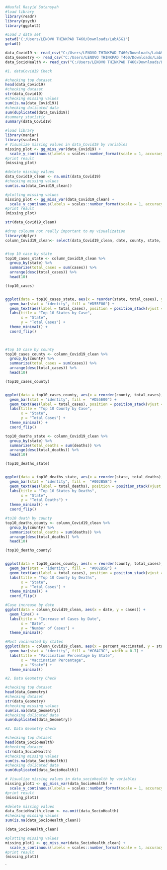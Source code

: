 ```{r}
#Naufal Rasyid Sutansyah
#load library
library(readr)
library(psych)
library(ggplot2)

```

```{r}
#Load 3 data set
setwd('C:/Users/LENOVO THINKPAD T460/Downloads/LabASG1')
getwd()

data_Covid19 <- read_csv("C:/Users/LENOVO THINKPAD T460/Downloads/LabASG1/US_counties_COVID19_health_weather_data.csv")
data_Geometry <- read_csv("C:/Users/LENOVO THINKPAD T460/Downloads/LabASG1/us_county_geometry.csv")
data_SocioHealth <- read_csv("C:/Users/LENOVO THINKPAD T460/Downloads/LabASG1/us_county_sociohealth_data.csv")
```

```{r}
#1. dataCovid19 Check

#checking top dataset
head(data_Covid19)
#checking dataset
str(data_Covid19)
#checking missing values
sum(is.na(data_Covid19))
#checking dulicated data
sum(duplicated(data_Covid19))
#summary statistic
summary(data_Covid19)
```
```{r}
#load library
library(naniar)
library(scales)
# Visualize missing values in data_Covid19 by variables
missing_plot <- gg_miss_var(data_Covid19) +
  scale_y_continuous(labels = scales::number_format(scale = 1, accuracy = 1, big.mark = ",", decimal.mark = "."))
#print result
(missing_plot)
```


```{r}
#delete missing values
data_Covid19_clean <- na.omit(data_Covid19)
#checking missing values
sum(is.na(data_Covid19_clean))

#plotting missing values
missing_plot <- gg_miss_var(data_Covid19_clean) +
  scale_y_continuous(labels = scales::number_format(scale = 1, accuracy = 1, big.mark = ",", decimal.mark = "."))
#print result
(missing_plot)
```


```{r}

str(data_Covid19_clean)

```


```{r}
#drop coloumn not really important to my visualization
library(dplyr)
column_Covid19_clean<- select(data_Covid19_clean, date, county, state, fips, cases, deaths, num_deaths, total_population, population, percent_vaccinated)


#top 10 case by state
top10_cases_state <- column_Covid19_clean %>%
  group_by(state) %>%
  summarize(total_cases = sum(cases)) %>%
  arrange(desc(total_cases)) %>%
  head(10)

(top10_cases)


ggplot(data = top10_cases_state, aes(x = reorder(state, total_cases), y = total_cases)) +
  geom_bar(stat = "identity", fill = "#D55E00") +
  geom_text(aes(label = total_cases), position = position_stack(vjust = 0.5), color = "white", size = 3.2) +
  labs(title = "Top 10 States by Case",
       x = "State",
       y = "Total Cases") +
  theme_minimal() +
  coord_flip()

 
```

```{r}
#top 10 case by county
top10_cases_county <- column_Covid19_clean %>%
  group_by(county) %>%
  summarize(total_cases = sum(cases)) %>%
  arrange(desc(total_cases)) %>%
  head(10)

(top10_cases_county)


ggplot(data = top10_cases_county, aes(x = reorder(county, total_cases), y = total_cases)) +
  geom_bar(stat = "identity", fill =  "#D55E00") +
  geom_text(aes(label = total_cases), position = position_stack(vjust = 0.5), color = "white", size = 3.2) +
  labs(title = "Top 10 County by Case",
       x = "State",
       y = "Total Cases") +
  theme_minimal() +
  coord_flip()


```

```{r}
top10_deaths_state <- column_Covid19_clean %>%
  group_by(state) %>%
  summarize(total_deaths = sum(deaths)) %>%
  arrange(desc(total_deaths)) %>%
  head(10)

(top10_deaths_state)


ggplot(data = top10_deaths_state, aes(x = reorder(state, total_deaths), y = total_deaths)) +
  geom_bar(stat = "identity", fill =  "#002B5B") +
  geom_text(aes(label = total_deaths), position = position_stack(vjust = 0.5), color = "white", size = 3.2) +
  labs(title = "Top 10 States by Deaths",
       x = "State",
       y = "Total Deaths") +
  theme_minimal() +
  coord_flip()
```


```{r}
#to10 death by county
top10_deaths_county <- column_Covid19_clean %>%
  group_by(county) %>%
  summarize(total_deaths = sum(deaths)) %>%
  arrange(desc(total_deaths)) %>%
  head(10)

(top10_deaths_county)


ggplot(data = top10_cases_county, aes(x = reorder(county, total_cases), y = total_cases)) +
  geom_bar(stat = "identity", fill =  "#002B5B") +
  geom_text(aes(label = total_cases), position = position_stack(vjust = 0.5), color = "white", size = 3.2) +
  labs(title = "Top 10 County by Deaths",
       x = "State",
       y = "Total Cases") +
  theme_minimal() +
  coord_flip()

```
```{r}
#Case increase by date
ggplot(data = column_Covid19_clean, aes(x = date, y = cases)) +
  geom_line() +
  labs(title = "Increase of Cases by Date",
       x = "Date",
       y = "Number of Cases") +
  theme_minimal()
```
```{r}
#Most vacinnated by states
ggplot(data = column_Covid19_clean, aes(x = percent_vaccinated, y = state)) +
  geom_bar(stat = "identity", fill = "#C64C3C", width = 0.7) +
  labs(title = "Vaccination Percentage by State",
       x = "Vaccination Percentage",
       y = "State") +
  theme_minimal()

```

```{r}
#2. Data Geometry Check

#checking top dataset
head(data_Geometry)
#checking dataset
str(data_Geometry)
#checking missing values
sum(is.na(data_Geometry))
#checking dulicated data
sum(duplicated(data_Geometry))
```

```{r}
#2. Data Geometry Check

#checking top dataset
head(data_SocioHealth)
#checking dataset
str(data_SocioHealth)
#checking missing values
sum(is.na(data_SocioHealth))
#checking dulicated data
sum(duplicated(data_SocioHealth))
```
```{r}
# Visualize missing values in data_sociohealth by variables
missing_plot1 <- gg_miss_var(data_SocioHealth) +
  scale_y_continuous(labels = scales::number_format(scale = 1, accuracy = 1, big.mark = ",", decimal.mark = "."))
#print result
(missing_plot1)

```
```{r}
#delete missing values
data_SocioHealth_clean <- na.omit(data_SocioHealth)
#checking missing values
sum(is.na(data_SocioHealth_clean))

(data_SocioHealth_clean)

#plotting missing values
missing_plot1 <- gg_miss_var(data_SocioHealth_clean) +
  scale_y_continuous(labels = scales::number_format(scale = 1, accuracy = 1, big.mark = ",", decimal.mark = "."))
#print result
(missing_plot1)
```
`

